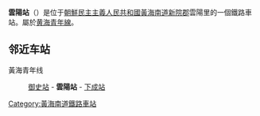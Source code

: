 {{about|朝鮮的鐵路車站|韓國的輕軌車站|雲陽站 (京畿道)}}
{{朝鮮半島車站資訊
|公司色 = blue
|文字色 = 
|站名 = 雲陽站
|圖片 = 
|pxl = 
|圖片說明 =
|前一站 = [[御史站|御史]]
|前一站距離 = 
|後一站距離 = 5.6
|後一站 = [[下成站|下成]]
|所屬路線 = [[黄海青年线|黄海青年线]]
|距離 = 
|起點站 = [[沙里院青年站|沙里院青年]]
|諺文 = 운양역	
|朝鮮漢字 = 雲陽驛
|文觀部式 = 
|馬-賴式 = Unyang-yŏk		
|副站名 = 
|車站編號 = 
|停站路線數 = 
|所屬公司 = [[朝鮮民主主義人民共和國鐵道省|朝鮮民主主義人民共和國鐵道省]]
|所在地 =[[黃海南道|黃海南道]][[新院郡|新院郡]]雲陽里
|車站構造 = 地面车站
|月台配置 = 
|啟用年月日 =
|廢站年月日 = 
|上下車人次 = 
|統計年度 = 
|轉車 = 
|備註 = 
|全寬備註 = 
}}

'''雲陽站'''（{{lang-ko|'''운양역'''}}）是位于[[朝鮮民主主義人民共和國|朝鮮民主主義人民共和國]][[黃海南道|黃海南道]][[新院郡|新院郡]]雲陽里的一個鐵路車站。屬於[[黄海青年線|黄海青年線]]。

==邻近车站==
黃海青年线
:[[御史站|御史站]] - '''雲陽站''' - [[下成站|下成站]]

{{黃海青年線}}

{{朝鲜铁路小作品}}

[[Category:黃海南道鐵路車站|Category:黃海南道鐵路車站]]